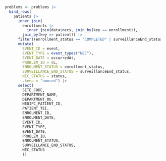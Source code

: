 ```r

problems <- problems |>
  bind_rows(
    patients |>
      inner_join(
        enrollments |>
          inner_join(data$necs, join_by(key == enrollment)),
        join_by(key == patient)) |>
      filter((enrollment_status == "COMPLETED" | surveillanceEnd_status == "COMPLETED") & status != "COMPLETED") |>
      mutate(
        EVENT_ID = event,
        EVENT_TYPE = event_types("NEC"),
        EVENT_DATE = occurredAt,
        PROBLEM_ID = 8L,
        ENROLMENT_STATUS = enrollment_status,
        SURVEILLANCE_END_STATUS = surveillanceEnd_status,
        NEC_STATUS = status,
        .keep = "unused") |>
      select(
        SITE_CODE,
        DEPARTMENT_NAME,
        DEPARTMENT_OU,
        NEOIPC_PATIENT_ID,
        PATIENT_TEI,
        ENROLMENT_ID,
        ENROLMENT_DATE,
        EVENT_ID,
        EVENT_TYPE,
        EVENT_DATE,
        PROBLEM_ID,
        ENROLMENT_STATUS,
        SURVEILLANCE_END_STATUS,
        NEC_STATUS
        ))
```
